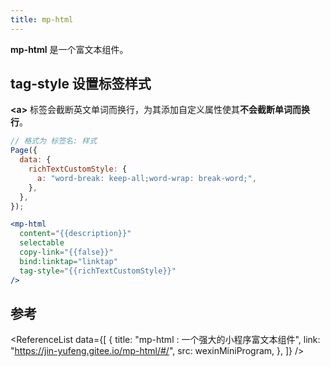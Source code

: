 ```yaml
---
title: mp-html
---
```



**mp-html** 是一个富文本组件。

## tag-style 设置标签样式

**&lt;a&gt;** 标签会截断英文单词而换行，为其添加自定义属性使其**不会截断单词而换行**。

```javascript {5}
// 格式为 标签名: 样式
Page({
  data: {
    richTextCustomStyle: {
      a: "word-break: keep-all;word-wrap: break-word;",
    },
  },
});
```

```jsx {6}
<mp-html
  content="{{description}}"
  selectable
  copy-link="{{false}}"
  bind:linktap="linktap"
  tag-style="{{richTextCustomStyle}}"
/>
```

## 参考

<ReferenceList
  data={[
    {
      title: "mp-html : 一个强大的小程序富文本组件",
      link: "https://jin-yufeng.gitee.io/mp-html/#/",
      src: wexinMiniProgram,
    },
  ]}
/>
